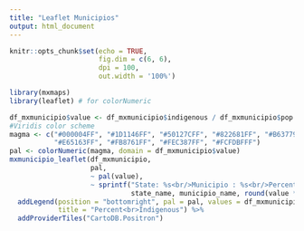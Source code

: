 ```yaml
---
title: "Leaflet Municipios"
output: html_document
---
```


```r
knitr::opts_chunk$set(echo = TRUE, 
                      fig.dim = c(6, 6), 
                      dpi = 100, 
                      out.width = '100%')
```

```r
library(mxmaps)
library(leaflet) # for colorNumeric

df_mxmunicipio$value <- df_mxmunicipio$indigenous / df_mxmunicipio$pop
#Viridis color scheme
magma <- c("#000004FF", "#1D1146FF", "#50127CFF", "#822681FF", "#B63779FF", 
           "#E65163FF", "#FB8761FF", "#FEC387FF", "#FCFDBFFF")
pal <- colorNumeric(magma, domain = df_mxmunicipio$value)
mxmunicipio_leaflet(df_mxmunicipio,
                    pal,
                    ~ pal(value),
                    ~ sprintf("State: %s<br/>Municipio : %s<br/>Percent Indigenous: %s%%",
                              state_name, municipio_name, round(value * 100, 1))) %>%
  addLegend(position = "bottomright", pal = pal, values = df_mxmunicipio$value,
            title = "Percent<br>Indigenous") %>%
  addProviderTiles("CartoDB.Positron")
```
